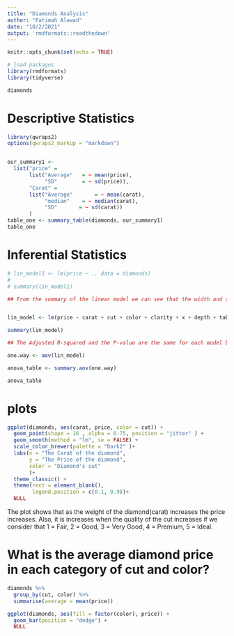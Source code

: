 ```yaml
---
title: "Diamonds Analysis"
author: "Fatimah Alawad"
date: "10/2/2021"
output: 'rmdformats::readthedown'
---
```


```r
knitr::opts_chunk$set(echo = TRUE)
```

```r
# load packages
library(rmdformats)
library(tidyverse)
```


```r
diamonds
```


# Descriptive Statistics

```r
library(qwraps2)
options(qwraps2_markup = "markdown")


our_summary1 <-
  list("price" =
       list("Average"   = ~ mean(price),
            "SD"        = ~ sd(price)),
       "Carat" =
       list("Average"       = ~ mean(carat),
            "median"    = ~ median(carat),
            "SD"       = ~ sd(carat))
       )
table_one <- summary_table(diamonds, our_summary1)
table_one
```

# Inferential Statistics

```r

# lin_model1 <- lm(price ~ ., data = diamonds)
# 
# summary(lin_model1)

## From the summary of the linear model we can see that the width and the depth of the diamond are not statistically significant.


lin_model <- lm(price ~ carat + cut + color + clarity + x + depth + table, data = diamonds)

summary(lin_model)

## The Adjusted R-squared and the P-value are the same for each model but we will remove the width and the depth because we want the simplest model.

one.way <- aov(lin_model) 

anova_table <- summary.aov(one.way)

anova_table

```

# plots

```r
ggplot(diamonds, aes(carat, price, color = cut)) +
  geom_point(shape = 16 , alpha = 0.75, position = "jitter" ) +
  geom_smooth(method = "lm", se = FALSE) +
  scale_color_brewer(palette = "Dark2" )+
  labs(x = "The Carat of the diamond",
       y = "The Price of the diamond",
       color = "Diamond's cut"
       )+
  theme_classic() +
  theme(rect = element_blank(),
        legend.position = c(0.1, 0.9))+
  NULL
```
The plot shows that as the weight of the diamond(carat) increases the price increases. Also, it is increases when the quality of the cut increases if we consider that 1 = Fair, 2 = Good, 3 = Very Good, 4 = Premium, 5 = Ideal.

# What is the average diamond price in each category of cut and color?

```r
diamonds %>% 
  group_by(cut, color) %>% 
  summarise(average = mean(price))

ggplot(diamonds, aes(fill = factor(color), price)) +
  geom_bar(position = "dodge") +
  NULL


```

